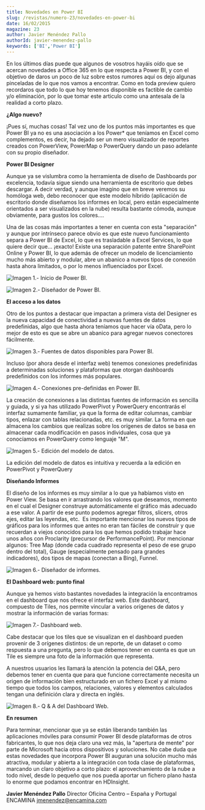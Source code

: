 ```yaml
---
title: Novedades en Power BI
slug: /revistas/numero-23/novedades-en-power-bi
date: 16/02/2015
magazine: 23
author: Javier Menéndez Pallo
authorId: javier-menendez-pallo
keywords: ['BI','Power BI']
---
```






​En los últimos días puede que algunos de vosotros hayáis oído que se acercan novedades a Office 365 en lo que respecta a Power BI, y con el objetivo de daros un poco de luz sobre estos rumores aquí os dejo algunas pinceladas de lo que nos vamos a encontrar. Como en toda preview quiero recordaros que todo lo que hoy tenemos disponible es factible de cambio y/o eliminación, por lo que tomar este articulo como una antesala de la realidad a corto plazo.

**¿Algo nuevo?**

¡Pues sí, muchas cosas! Tal vez uno de los puntos más importantes es que Power BI ya no es una asociación a los Power\* que teníamos en Excel como complementos, es decir, ha dejado ser un mero visualizador de reportes creados con PowerView, PowerMap o PowerQuery dando un paso adelante con su propio diseñador.

**Power BI Designer**

Aunque ya se vislumbra como la herramienta de diseño de Dashboards por excelencia, todavía sigue siendo una herramienta de escritorio que debes descargar. A decir verdad, y aunque imagino que en breve veremos su homóloga web, debo reconocer que este modelo híbrido (aplicación de escritorio donde diseñamos los informes en local, pero están especialmente orientados a ser visualizados en la nube) resulta bastante cómoda, aunque obviamente, para gustos los colores….

Una de las cosas más importantes a tener en cuenta con esta "separación" y aunque por intrínseco parece obvio es que este nuevo funcionamiento separa a Power BI de Excel, lo que es trasladable a Excel Services, lo que quiere decir que… ¡exacto! Existe una separación patente entre SharePoint Online y Power BI, lo que además de ofrecer un modelo de licenciamiento mucho más abierto y modular, abre un abanico a nuevos tipos de conexión hasta ahora limitados, o por lo menos influenciados por Excel.

![Imagen 1.- Inicio de Power BI.](../../../images/numero23/novedades-en-power-bi/imagen1.png)

![Imagen 2.- Diseñador de Power BI.](../../../images/numero23/novedades-en-power-bi/imagen2.png)

**El acceso a los datos**

Otro de los puntos a destacar que impactan a primera vista del Designer es la nueva capacidad de conectividad a nuevas fuentes de datos predefinidas, algo que hasta ahora teníamos que hacer vía oData, pero lo mejor de esto es que se abre un abanico para agregar nuevos conectores fácilmente.

![Imagen 3.- Fuentes de datos disponibles para Power BI.](../../../images/numero23/novedades-en-power-bi/imagen3.png)

Incluso (por ahora desde el interfaz web) tenemos conexiones predefinidas a determinadas soluciones y plataformas que otorgan dashboards predefinidos con los informes más populares.

![Imagen 4.- Conexiones pre-definidas en Power BI.](../../../images/numero23/novedades-en-power-bi/imagen4.png)

La creación de conexiones a las distintas fuentes de información es sencilla y guiada, y si ya has utilizado PowerPivot y PowerQuery encontrarás el interfaz sumamente familiar, ya que la forma de editar columnas, cambiar tipos, enlazar con tablas relacionadas, etc. es muy similar. La forma en que almacena los cambios que realizas sobre los orígenes de datos se basa en almacenar cada modificación en pasos individuales, cosa que ya conocíamos en PowerQuery como lenguaje "M".

![Imagen 5.- Edición del modelo de datos.](../../../images/numero23/novedades-en-power-bi/imagen5.png)

La edición del modelo de datos es intuitiva y recuerda a la edición en PowerPivot y PowerQuery

**Diseñando Informes**

El diseño de los informes es muy similar a lo que ya habíamos visto en Power View. Se basa en ir arrastrando los valores que deseamos, momento en el cual el Designer construye automáticamente el gráfico más adecuado a ese valor. A partir de ese punto podemos agregar filtros, slicers, otros ejes, editar las leyendas, etc.  Es importante mencionar los nuevos tipos de gráficos para los informes que antes no eran tan fáciles de construir y que recuerdan a viejos conocidos para los que hemos podido trabajar hace unos años con Proclarity (precursor de PerformancePoint). Por mencionar algunos: Tree Map (donde cada cuadrado representa el peso de ese grupo dentro del total), Gauge (especialmente pensado para grandes indicadores), dos tipos de mapas (conectan a Bing), Funnel.

![Imagen 6.- Diseñador de informes.](../../../images/numero23/novedades-en-power-bi/imagen6.png)

**El Dashboard web: punto final**

Aunque ya hemos visto bastantes novedades la integración la encontramos en el dashboard que nos ofrece el interfaz web. Este dashboard, compuesto de Tiles, nos permite vincular a varios orígenes de datos y mostrar la información de varias formas:

![Imagen 7.- Dashboard web.](../../../images/numero23/novedades-en-power-bi/imagen7.png)

Cabe destacar que los tiles que se visualizan en el dashboard pueden provenir de 3 orígenes distintos: de un reporte, de un dataset o como respuesta a una pregunta, pero lo que debemos tener en cuenta es que un Tile es siempre una foto de la información que representa.

A nuestros usuarios les llamará la atención la potencia del Q&A, pero debemos tener en cuenta que para que funcione correctamente necesita un origen de información bien estructurado en un fichero Excel y al mismo tiempo que todos los campos, relaciones, valores y elementos calculados tengan una definición clara y directa en inglés.

![Imagen 8.- Q &amp; A del Dashboard Web.](../../../images/numero23/novedades-en-power-bi/imagen8.png)

**En resumen**

Para terminar, mencionar que ya se están liberando también las aplicaciones móviles para consumir Power BI desde plataformas de otros fabricantes, lo que nos deja claro una vez más, la "apertura de mente" por parte de Microsoft hacia otros dispositivos y soluciones. No cabe duda que estas novedades que incorpora Power BI auguran una solución mucho más atractiva, modular y abierta a la integración con toda clase de plataformas, marcando un claro objetivo a corto plazo: el aprovechamiento de la nube a todo nivel, desde lo pequeño que nos pueda aportar un fichero plano hasta lo enorme que podamos encontrar en HDInsight.


**Javier Menéndez Pallo**
Director Oficina Centro – España y Portugal 
ENCAMINA
[jmenendez@encamina.com](mailto:jmenendez@encamina.com)

 
 
